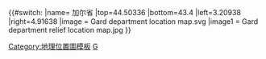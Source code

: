 {{#switch:{{{1}}}
|name= 加尔省
|top=44.50336
|bottom=43.4
|left=3.20938
|right=4.91638
|image = Gard department location map.svg
|image1 = Gard department relief location map.jpg
}}<noinclude>{{Location map/Info}}
[[Category:地理位置圖模板]]
[[Category:法国各省地理位置图模板|G]]
</noinclude>